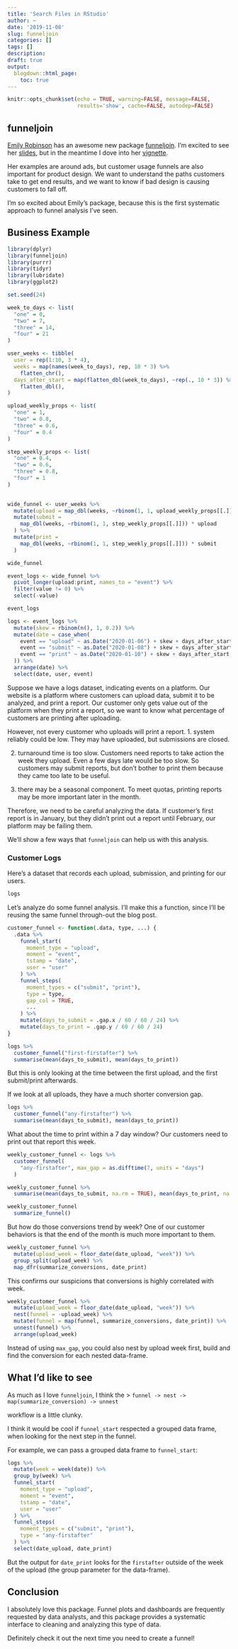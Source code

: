 ```yaml
---
title: 'Search Files in RStudio'
author: ~
date: '2019-11-08'
slug: funneljoin
categories: []
tags: []
description: 
draft: true
output:
  blogdown::html_page:
    toc: true 
---
```


```r
knitr::opts_chunk$set(echo = TRUE, warning=FALSE, message=FALSE, 
                      results='show', cache=FALSE, autodep=FALSE)
```

## funneljoin

[Emily Robinson](https://hookedondata.org) has an awesome new package
[funneljoin](https://github.com/robinsones/funneljoin). I'm excited to see 
her [slides](https://twitter.com/drob/status/1192834052203667456?s=20), but 
in the meantime I dove into her
[vignette](https://robinsones.github.io/funneljoin/articles/funneljoin.html).

Her examples are around ads, but customer usage funnels are also important 
for product design. We want to understand the paths customers take to get
end results, and we want to know if bad design is causing customers
to fall off. 

I'm so excited about Emily's package, because this is the first 
systematic approach to funnel analysis I've seen. 

## Business Example

```r
library(dplyr)
library(funneljoin)
library(purrr)
library(tidyr)
library(lubridate)
library(ggplot2)

set.seed(24)
```

```r
week_to_days <- list(
  "one" = 0,
  "two" = 7,
  "three" = 14,
  "four" = 21
)
```


```r
user_weeks <- tibble(
  user = rep(1:10, 3 * 4),
  weeks = map(names(week_to_days), rep, 10 * 3) %>%
    flatten_chr(),
  days_after_start = map(flatten_dbl(week_to_days), ~rep(., 10 * 3)) %>% 
    flatten_dbl(),
)
```

```r
upload_weekly_props <- list(
  "one" = 1,
  "two" = 0.8,
  "three" = 0.6,
  "four" = 0.4
)

step_weekly_props <- list(
  "one" = 0.4,
  "two" = 0.6,
  "three" = 0.8,
  "four" = 1
)
  

wide_funnel <- user_weeks %>%
  mutate(upload = map_dbl(weeks, ~rbinom(1, 1, upload_weekly_props[[.]]))) %>%
  mutate(submit = 
    map_dbl(weeks, ~rbinom(1, 1, step_weekly_props[[.]])) * upload
  ) %>%
  mutate(print = 
    map_dbl(weeks, ~rbinom(1, 1, step_weekly_props[[.]])) * submit
  )

wide_funnel
```

```r
event_logs <- wide_funnel %>%
  pivot_longer(upload:print, names_to = "event") %>%
  filter(value != 0) %>%
  select(-value)

event_logs
```

```r
logs <- event_logs %>%
  mutate(skew = rbinom(n(), 1, 0.2)) %>%
  mutate(date = case_when(
    event == "upload" ~ as.Date("2020-01-06") + skew + days_after_start,
    event == "submit" ~ as.Date("2020-01-08") + skew + days_after_start,
    event == "print" ~ as.Date("2020-01-10") + skew + days_after_start,
  )) %>%
  arrange(date) %>%
  select(date, user, event)
```

Suppose we have a logs dataset, indicating events on a platform. Our website is 
a platform where customers can upload data, submit it to be analyzed, and print 
a report. Our customer only gets value out of the platform when they print a 
report, so we want to know what percentage of customers are printing after
uploading. 

However, not every customer who uploads will print a report. 
1. system reliably could be low. They may have uploaded, but submissions are
closed.

2. turnaround time is too slow. Customers need reports to take action the
week they upload. Even a few days late would be too slow. So customers may
submit reports, but don't bother to print them because they came too late to 
be useful.

3. there may be a seasonal component. To meet quotas, printing reports may
be more important later in the month.

Therefore, we need to be careful analyzing the data. If customer's first report 
is in January, but they didn't print out a report until February, our platform
may be failing them. 

We'll show a few ways that `funneljoin` can help us with this analysis.

### Customer Logs

Here's a dataset that records each upload, submission, and printing for our 
users.

```r
logs
```

Let's analyze do some funnel analysis. I'll make this a function, since I'll be
reusing the same funnel through-out the blog post.

```r
customer_funnel <- function(.data, type, ...) {
  .data %>% 
    funnel_start(
      moment_type = "upload",
      moment = "event",
      tstamp = "date",
      user = "user"
    ) %>%
    funnel_steps(
      moment_types = c("submit", "print"),
      type = type,
      gap_col = TRUE,
      ...
    ) %>%
    mutate(days_to_submit = .gap.x / 60 / 60 / 24) %>%
    mutate(days_to_print = .gap.y / 60 / 60 / 24)
}
```

```r
logs %>%
  customer_funnel("first-firstafter") %>%
  summarise(mean(days_to_submit), mean(days_to_print))
```

But this is only looking at the time between the first upload, and the first
submit/print afterwards.

If we look at all uploads, they have a much shorter conversion gap. 

```r
logs %>%
  customer_funnel("any-firstafter") %>%
  summarise(mean(days_to_submit), mean(days_to_print))
```

What about the time to print within a 7 day window? Our customers need to
print out that report this week. 

```r
weekly_customer_funnel <- logs %>%
  customer_funnel(
    "any-firstafter", max_gap = as.difftime(7, units = "days")
  )

weekly_customer_funnel %>%
  summarise(mean(days_to_submit, na.rm = TRUE), mean(days_to_print, na.rm = TRUE))
```

```r
weekly_customer_funnel
  summarize_funnel()
```

But how do those conversions trend by week? One of our customer behaviors is that
the end of the month is much more important to them. 

```r
weekly_customer_funnel %>%
  mutate(upload_week = floor_date(date_upload, "week")) %>%
  group_split(upload_week) %>%
  map_dfr(summarize_conversions, date_print)
```

This confirms our suspicions that conversions is highly correlated with week.

```r
weekly_customer_funnel %>%
  mutate(upload_week = floor_date(date_upload, "week")) %>%
  nest(funnel = -upload_week) %>%
  mutate(funnel = map(funnel, summarize_conversions, date_print)) %>%
  unnest(funnel) %>%
  arrange(upload_week)
```

Instead of using `max_gap`, you could also nest by upload week first, build
and find the conversion for each nested data-frame. 

## What I'd like to see

As much as I love `funneljoin`, I think the 
> `funnel -> nest -> map(summarize_conversion) -> unnest`

workflow is a little clunky. 

I think it would be cool if `funnel_start` respected a grouped data frame,
when looking for the next step in the funnel.

For example, we can pass a grouped data frame to `funnel_start`:

```r
logs %>%
  mutate(week = week(date)) %>%
  group_by(week) %>%
  funnel_start(
    moment_type = "upload",
    moment = "event",
    tstamp = "date",
    user = "user"
  ) %>%
  funnel_steps(
    moment_types = c("submit", "print"),
    type = "any-firstafter"
  ) %>%
  select(date_upload, date_print)
```

But the output for `date_print` looks for the `firstafter` outside of the week
of the upload (the group parameter for the data-frame).

## Conclusion

I absolutely love this package. Funnel plots and dashboards are frequently
requested by data analysts, and this package provides a systematic interface
to cleaning and analyzing this type of data.

Definitely check it out the next time you need to create a funnel!